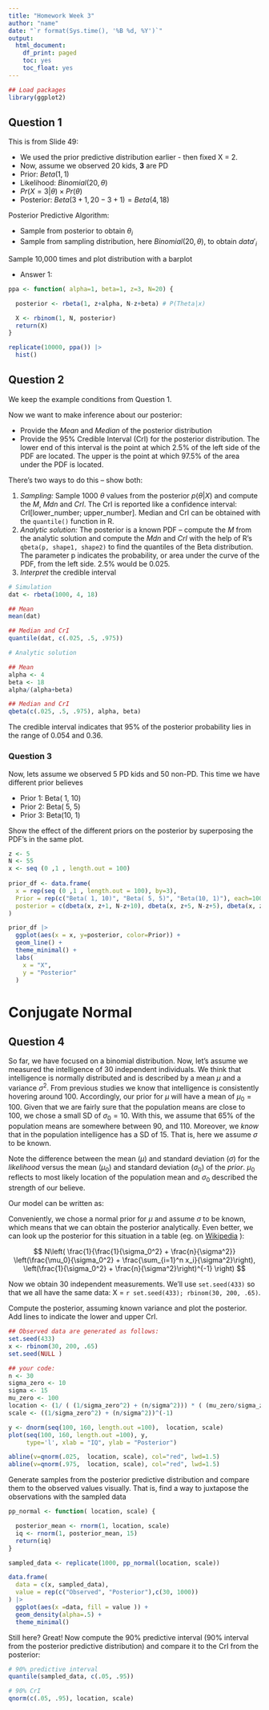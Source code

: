 ```yaml
---
title: "Homework Week 3"
author: "name"
date: "`r format(Sys.time(), '%B %d, %Y')`"
output: 
  html_document:
    df_print: paged
    toc: yes
    toc_float: yes
---
```


```r
## Load packages
library(ggplot2)
```

## Question 1
This is from Slide 49:

   - We used the prior predictive distribution earlier - then fixed X = 2.
   - Now, assume we observed 20 kids, **3** are PD
   - Prior: $Beta(1,1)$
   - Likelihood: $Binomial(20,\theta)$
   - $Pr(X=3|\theta) \times Pr(\theta)$
   - Posterior: $Beta(3+1, 20-3+1) = Beta(4, 18)$

Posterior Predictive Algorithm:

   - Sample from posterior to obtain $\theta_i$
   - Sample from sampling distribution, here $Binomial(20,\theta)$, to obtain $data'_i$

Sample 10,000 times and plot distribution with a barplot


* Answer 1:
```r
ppa <- function( alpha=1, beta=1, z=3, N=20) {

  posterior <- rbeta(1, z+alpha, N-z+beta) # P(Theta|x)

  X <- rbinom(1, N, posterior)
  return(X)
}

replicate(10000, ppa()) |> 
  hist()
```

## Question 2

We keep the example conditions from Question 1. 

Now we want to make inference about our posterior:

   - Provide the *Mean* and *Median* of the posterior distribution
   - Provide the 95\% Credible Interval (CrI) for the posterior distribution. The lower end of this interval is the point at which 2.5\% of the left side of the PDF are located. The upper is the point at which 97.5\% of the area under the PDF is located.

There's two ways to do this -- show both: 

   1. *Sampling:* Sample 1000 $\theta$ values from the posterior $p(\theta|X)$ and compute the _M_, _Mdn_ and _CrI_. The CrI is reported like a confidence interval: CrI[lower_number; upper_number]. Median and CrI can be obtained with the `quantile()` function in R.
   2. *Analytic solution:* The posterior is a known PDF -- compute the _M_ from the analytic solution and compute the _Mdn_ and _CrI_ with the help of R's `qbeta(p, shape1, shape2)` to find the quantiles of the Beta distribution. The parameter p indicates the probability, or area under the curve of the PDF, from the left side. 2.5\% would be 0.025. 
   3. *Interpret* the credible interval 

```r
# Simulation
dat <- rbeta(1000, 4, 18)

## Mean
mean(dat)

## Median and CrI
quantile(dat, c(.025, .5, .975))

# Analytic solution

## Mean
alpha <- 4
beta <- 18
alpha/(alpha+beta)

## Median and CrI
qbeta(c(.025, .5, .975), alpha, beta)

```
The credible interval indicates that 95% of the posterior probability lies in the range of 0.054 and 0.36.


### Question 3

Now, lets assume we observed 5 PD kids and 50 non-PD. This time we have different prior believes

   - Prior 1: Beta( 1, 10)
   - Prior 2: Beta( 5, 5)
   - Prior 3: Beta(10, 1)
	
Show the effect of the different priors on the posterior by superposing the PDF's in the same plot. 

```r

z <- 5
N <- 55
x <- seq (0 ,1 , length.out = 100)
  
prior_df <- data.frame(
  x = rep(seq (0 ,1 , length.out = 100), by=3),
  Prior = rep(c("Beta( 1, 10)", "Beta( 5, 5)", "Beta(10, 1)"), each=100),
  posterior = c(dbeta(x, z+1, N-z+10), dbeta(x, z+5, N-z+5), dbeta(x, z+10, N-z+1))
)

prior_df |> 
  ggplot(aes(x = x, y=posterior, color=Prior)) +
  geom_line() +
  theme_minimal() +
  labs(
    x = "X",
    y = "Posterior"
  )
```


# Conjugate Normal
## Question 4

So far, we have focused on a binomial distribution. Now, let's assume we measured the intelligence of 30 independent individuals. We think that intelligence is normally distributed and is described by a mean $\mu$ and a variance $\sigma^2$. 
From previous studies we know that intelligence is consistently hovering around 100. Accordingly, our prior for $\mu$ will have a mean of $\mu_0=100$. Given that we are fairly sure that the population means are close to 100, we chose a small SD of $\sigma_0=10$. With this, we assume that 65\% of the population means are somewhere between 90, and 110. 
Moreover, we _know_ that in the population intelligence has a SD of 15. That is, here we assume $\sigma$ to be known.

Note the difference between the mean ($\mu$) and standard deviation ($\sigma$) for the _likelihood_ versus the mean ($\mu_0$) and standard deviation ($\sigma_0$) of the _prior_.  $\mu_0$ reflects to most likely location of the population mean and $\sigma_0$ described the strength of our believe.

Our model can be written as: 

\begin{align}
y \sim & N(\mu, \sigma) \quad [\text{Likelihood}] \\
 & \mu ~ \sim N(\mu_0 = 100, \sigma_0 = 10) \quad [\text{Prior}]\\ 
 & \sigma = 15   \quad [\text{Known and constant}]
\end{align}

Conveniently, we chose a normal prior for $\mu$ and assume $\sigma$ to be known, which means that we can obtain the posterior analytically. 
Even better,  we can look up the posterior for this situation in a table (eg. on [Wikipedia](https://en.wikipedia.org/wiki/Conjugate_prior#When_likelihood_function_is_a_continuous_distribution) ):

$$ N\left( \frac{1}{\frac{1}{\sigma_0^2} + \frac{n}{\sigma^2}} \left(\frac{\mu_0}{\sigma_0^2} + \frac{\sum_{i=1}^n x_i}{\sigma^2}\right), \left(\frac{1}{\sigma_0^2} + \frac{n}{\sigma^2}\right)^{-1} \right) $$

Now we obtain 30 independent measurements. We'll use `set.seed(433)` so that we all have the same data: X = `r set.seed(433); rbinom(30, 200, .65)`.

Compute the posterior, assuming known variance and plot the posterior. Add lines to indicate the lower and upper CrI. 

```r
## Observed data are generated as follows:
set.seed(433)
x <- rbinom(30, 200, .65)
set.seed(NULL )

## your code:
n <- 30
sigma_zero <- 10
sigma <- 15
mu_zero <- 100
location <- (1/ ( (1/sigma_zero^2) + (n/sigma^2))) * ( (mu_zero/sigma_zero^2) + (sum(x)/sigma^2))
scale <- ((1/sigma_zero^2) + (n/sigma^2))^(-1)

y <- dnorm(seq(100, 160, length.out =100),  location, scale)
plot(seq(100, 160, length.out =100), y, 
     type='l', xlab = "IQ", ylab = "Posterior")

abline(v=qnorm(.025,  location, scale), col="red", lwd=1.5)
abline(v=qnorm(.975,  location, scale), col="red", lwd=1.5)
```

Generate samples from the posterior predictive distribution and compare them to the observed values visually. That is, find a way to juxtapose the observations with the sampled data

```r

pp_normal <- function( location, scale) {

  posterior_mean <- rnorm(1, location, scale)
  iq <- rnorm(1, posterior_mean, 15)
  return(iq)
}

sampled_data <- replicate(1000, pp_normal(location, scale))

data.frame(
  data = c(x, sampled_data),
  value = rep(c("Observed", "Posterior"),c(30, 1000))
) |> 
  ggplot(aes(x =data, fill = value )) +
  geom_density(alpha=.5) +
  theme_minimal()
```

Still here? Great! Now compute the 90% predictive interval (90% interval from the posterior predictive distribution) and compare it to the CrI from the posterior:
```r
# 90% predictive interval
quantile(sampled_data, c(.05, .95))

# 90% CrI
qnorm(c(.05, .95), location, scale)
```
